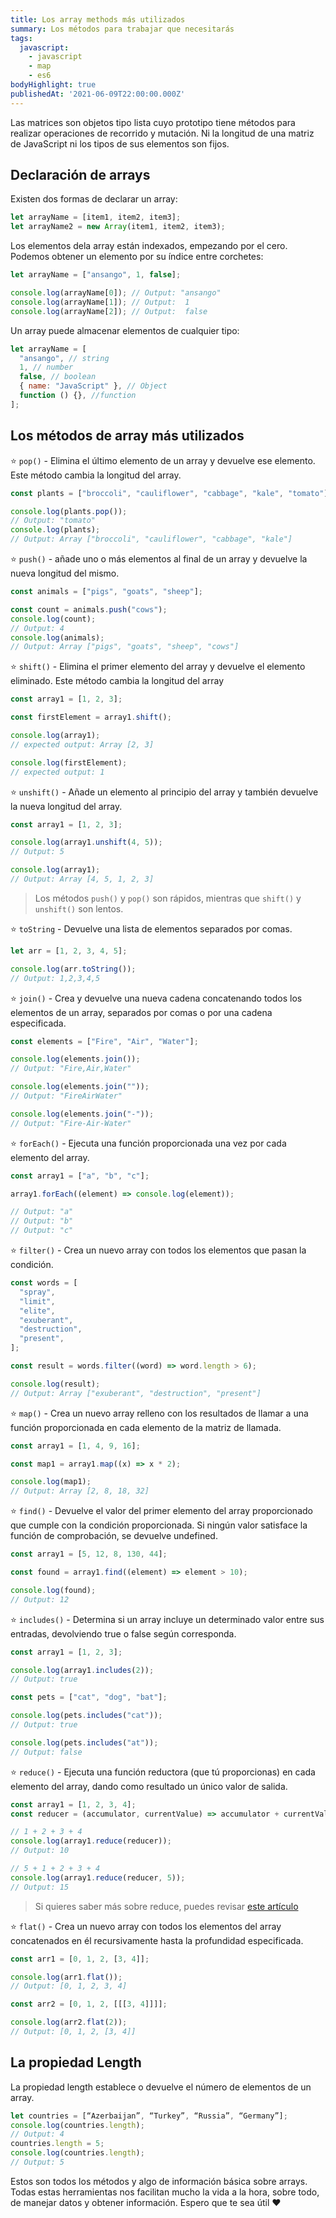 ```yaml
---
title: Los array methods más utilizados
summary: Los métodos para trabajar que necesitarás
tags:
  javascript:
    - javascript
    - map
    - es6
bodyHighlight: true
publishedAt: '2021-06-09T22:00:00.000Z'
---
```


Las matrices son objetos tipo lista cuyo prototipo tiene métodos para realizar operaciones de
recorrido y mutación. Ni la longitud de una matriz de JavaScript ni los tipos de sus elementos son
fijos.

## Declaración de arrays

Existen dos formas de declarar un array:

```javascript
let arrayName = [item1, item2, item3];
let arrayName2 = new Array(item1, item2, item3);
```

Los elementos dela array están indexados, empezando por el cero.
Podemos obtener un elemento por su índice entre corchetes:

```javascript
let arrayName = ["ansango", 1, false];

console.log(arrayName[0]); // Output: "ansango"
console.log(arrayName[1]); // Output:  1
console.log(arrayName[2]); // Output:  false
```

Un array puede almacenar elementos de cualquier tipo:

```javascript
let arrayName = [
  "ansango", // string
  1, // number
  false, // boolean
  { name: "JavaScript" }, // Object
  function () {}, //function
];
```

## Los métodos de array más utilizados

⭐ `pop()` - Elimina el último elemento de un array y devuelve ese elemento. Este método cambia la longitud del array.

```javascript
const plants = ["broccoli", "cauliflower", "cabbage", "kale", "tomato"];

console.log(plants.pop());
// Output: "tomato"
console.log(plants);
// Output: Array ["broccoli", "cauliflower", "cabbage", "kale"]
```

⭐ `push()` - añade uno o más elementos al final de un array y devuelve la nueva longitud del mismo.

```javascript
const animals = ["pigs", "goats", "sheep"];

const count = animals.push("cows");
console.log(count);
// Output: 4
console.log(animals);
// Output: Array ["pigs", "goats", "sheep", "cows"]
```

⭐ `shift()` - Elimina el primer elemento del array y devuelve el elemento eliminado. Este método cambia la longitud del array

```javascript
const array1 = [1, 2, 3];

const firstElement = array1.shift();

console.log(array1);
// expected output: Array [2, 3]

console.log(firstElement);
// expected output: 1
```

⭐ `unshift()` - Añade un elemento al principio del array y también devuelve la nueva longitud del array.

```javascript
const array1 = [1, 2, 3];

console.log(array1.unshift(4, 5));
// Output: 5

console.log(array1);
// Output: Array [4, 5, 1, 2, 3]
```

> Los métodos `push()` y `pop()` son rápidos, mientras que `shift()` y `unshift()` son lentos.

⭐ `toString` - Devuelve una lista de elementos separados por comas.

```javascript
let arr = [1, 2, 3, 4, 5];

console.log(arr.toString());
// Output: 1,2,3,4,5
```

⭐ `join()` - Crea y devuelve una nueva cadena concatenando todos los elementos de un array, separados por comas o por una cadena especificada.

```javascript
const elements = ["Fire", "Air", "Water"];

console.log(elements.join());
// Output: "Fire,Air,Water"

console.log(elements.join(""));
// Output: "FireAirWater"

console.log(elements.join("-"));
// Output: "Fire-Air-Water"
```

⭐ `forEach()` - Ejecuta una función proporcionada una vez por cada elemento del array.

```javascript
const array1 = ["a", "b", "c"];

array1.forEach((element) => console.log(element));

// Output: "a"
// Output: "b"
// Output: "c"
```

⭐ `filter()` - Crea un nuevo array con todos los elementos que pasan la condición.

```javascript
const words = [
  "spray",
  "limit",
  "elite",
  "exuberant",
  "destruction",
  "present",
];

const result = words.filter((word) => word.length > 6);

console.log(result);
// Output: Array ["exuberant", "destruction", "present"]
```

⭐ `map()` - Crea un nuevo array relleno con los resultados de llamar a una función proporcionada en cada elemento de la matriz de llamada.

```javascript
const array1 = [1, 4, 9, 16];

const map1 = array1.map((x) => x * 2);

console.log(map1);
// Output: Array [2, 8, 18, 32]
```

⭐ `find()` - Devuelve el valor del primer elemento del array proporcionado que cumple con la condición proporcionada. Si ningún valor satisface la función de comprobación, se devuelve undefined.

```javascript
const array1 = [5, 12, 8, 130, 44];

const found = array1.find((element) => element > 10);

console.log(found);
// Output: 12
```

⭐ `includes()` - Determina si un array incluye un determinado valor entre sus entradas, devolviendo true o false según corresponda.

```javascript
const array1 = [1, 2, 3];

console.log(array1.includes(2));
// Output: true

const pets = ["cat", "dog", "bat"];

console.log(pets.includes("cat"));
// Output: true

console.log(pets.includes("at"));
// Output: false
```

⭐ `reduce()` - Ejecuta una función reductora (que tú proporcionas) en cada elemento del array, dando como resultado un único valor de salida.

```javascript
const array1 = [1, 2, 3, 4];
const reducer = (accumulator, currentValue) => accumulator + currentValue;

// 1 + 2 + 3 + 4
console.log(array1.reduce(reducer));
// Output: 10

// 5 + 1 + 2 + 3 + 4
console.log(array1.reduce(reducer, 5));
// Output: 15
```

> Si quieres saber más sobre reduce, puedes revisar [este artículo](/blog/javascript/reduce "")

⭐ `flat()` - Crea un nuevo array con todos los elementos del array concatenados en él recursivamente hasta la profundidad especificada.

```javascript
const arr1 = [0, 1, 2, [3, 4]];

console.log(arr1.flat());
// Output: [0, 1, 2, 3, 4]

const arr2 = [0, 1, 2, [[[3, 4]]]];

console.log(arr2.flat(2));
// Output: [0, 1, 2, [3, 4]]
```

## La propiedad Length

La propiedad length establece o devuelve el número de elementos de un array.

```javascript
let countries = [“Azerbaijan”, “Turkey”, “Russia”, “Germany”];
console.log(countries.length);
// Output: 4
countries.length = 5;
console.log(countries.length);
// Output: 5
```

Estos son todos los métodos y algo de información básica sobre arrays. Todas estas herramientas nos facilitan mucho la vida a la hora, sobre todo, de manejar datos y obtener información. Espero que te sea útil ❤️
